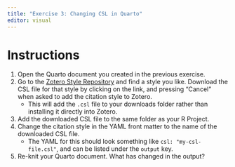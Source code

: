 ```yaml
---
title: "Exercise 3: Changing CSL in Quarto"
editor: visual
---
```



# Instructions

1. Open the Quarto document you created in the previous exercise.
1. Go to the [Zotero Style Repository](https://www.zotero.org/styles) and find a style you like. Download the CSL file for that style by clicking on the link, and pressing "Cancel" when asked to add the citation style to Zotero.
    - This will add the `.csl` file to your downloads folder rather than installing it directly into Zotero.
1. Add the downloaded CSL file to the same folder as your R Project.
1. Change the citation style in the YAML front matter to the name of the downloaded CSL file.
    - The YAML for this should look something like `csl: "my-csl-file.csl"`, and can be listed under the `output` key.
1. Re-knit your Quarto document. What has changed in the output?
